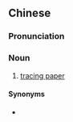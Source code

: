 {{also|描图纸}}
==Chinese==
{{zh-forms|s=描图纸|type=21}}

===Pronunciation===
{{zh-pron
|m=miáotúzhǐ
|c=miu4 tou4 zi2
|cat=n
}}

===Noun===
{{zh-noun}}

# [[tracing paper]]

====Synonyms====
* {{zh-l|透寫紙}}